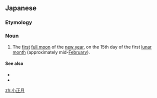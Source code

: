 ==Japanese==
{{ja-kanjitab|小|正|月}}

===Etymology===
{{compound|小|正月|lang=ja}}

===Noun===
{{ja-noun|こしょうがつ}}

# The [[first]] [[full moon]] of the [[new year]], on the 15th day of the first [[lunar]] [[month]] (approximately mid-[[February]]).

====See also====
* {{pedialite|lang=ja}}
* {{pedialite|Japanese New Year#Little New Year|Little New Year}}

[[zh:小正月]]